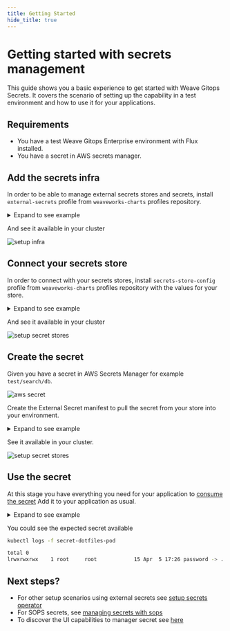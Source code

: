 ```yaml
---
title: Getting Started
hide_title: true
---
```



# Getting started with secrets management <TierLabel tiers="Enterprise" />

<AlphaWarning/>

This guide shows you a basic experience to get started with Weave Gitops Secrets.
It covers the scenario of setting up the capability in a test environment and how to use it for your applications.

## Requirements
- You have a test Weave Gitops Enterprise environment with Flux installed.
- You have a secret in AWS secrets manager.

## Add the secrets infra

In order to be able to manage external secrets stores and secrets, install `external-secrets` profile
from `weaveworks-charts` profiles repository.

<details><summary>Expand to see example</summary>

```yaml
apiVersion: source.toolkit.fluxcd.io/v1beta2
kind: HelmRepository
metadata:
  name: weaveworks-charts
  namespace: flux-system
spec:
  interval: 1m0s
  provider: generic
  timeout: 1m0s
  url: https://weaveworks.github.io/weave-gitops-profile-examples/
---
apiVersion: helm.toolkit.fluxcd.io/v2beta1
kind: HelmRelease
metadata:
  labels:
    weave.works/applied-layer: layer-0
  name: external-secrets
  namespace: flux-system
spec:
  interval: 1m0s
  chart:
    spec:
      chart: external-secrets
      sourceRef:
        apiVersion: source.toolkit.fluxcd.io/v1beta2
        kind: HelmRepository
        name: weaveworks-charts
        namespace: flux-system
  install:
    crds: CreateReplace
    createNamespace: true
```
</details>

And see it available in your cluster

![setup infra](imgs/getting-started-setup-infra.png)

## Connect your secrets store

In order to connect with your secrets stores, install `secrets-store-config` profile
from `weaveworks-charts` profiles repository with the values for your store.

<details><summary>Expand to see example</summary>

```yaml
apiVersion: helm.toolkit.fluxcd.io/v2beta1
kind: HelmRelease
metadata:
  labels:
    weave.works/applied-layer: layer-0
  name: secrets-store-config
  namespace: flux-system
spec:
  interval: 1m0s
  chart:
    spec:
      chart: secrets-store-config
      sourceRef:
        apiVersion: source.toolkit.fluxcd.io/v1beta2
        kind: HelmRepository
        name: weaveworks-charts
        namespace: flux-system
  values:
    secretStores:
     aws-secrets-manager:
         provider:
           aws:
             service: SecretsManager
             region: eu-north-1
             auth:
               secretRef:
                 accessKeyIDSecretRef:
                   name: awssm-secret
                   key: access-key
                 secretAccessKeySecretRef:
                   name: awssm-secret
                   key: secret-access-key
```
</details>

And see it available in your cluster

![setup secret stores](imgs/getting-started-setup-config.png)

## Create the secret

Given you have a secret in AWS Secrets Manager for example `test/search/db`.

![aws secret](imgs/getting-started-secret-asm.png)

Create the External Secret manifest to pull the secret from your store into your environment.

<details><summary>Expand to see example</summary>

```yaml
apiVersion: external-secrets.io/v1beta1
kind: ExternalSecret
metadata:
  name: search-database
  namespace: flux-system
spec:
  dataFrom:
  - extract:
      key: test/search/db
  secretStoreRef:
    kind: SecretStore
    name: aws-secrets-manager
  target:
    name: search-database
```
</details>

See it available in your cluster.

![setup secret stores](imgs/getting-started-secret.png)

## Use the secret

At this stage you have everything you need for your application to [consume the secret](https://kubernetes.io/docs/concepts/configuration/secret/#using-a-secret)
Add it to your application as usual.

<details><summary>Expand to see example</summary>

```yaml
apiVersion: v1
kind: Pod
metadata:
  name: secret-dotfiles-pod
spec:
  volumes:
  - name: database-secrets
    secret:
      secretName: search-database
  containers:
  - name: dotfile-test-container
    image: registry.k8s.io/busybox
    command:
    - ls
    - "-l"
    - "/etc/database-secrets"
    volumeMounts:
    - name: database-secrets
      readOnly: true
      mountPath: "/etc/database-secrets"
```
</details>

You could see the expected secret available

```bash
kubectl logs -f secret-dotfiles-pod

total 0
lrwxrwxrwx    1 root     root            15 Apr  5 17:26 password -> ..data/password
```

## Next steps?

- For other setup scenarios using external secrets see [setup secrets operator](./setup-secrets-operator.mdx)
- For SOPS secrets, see [managing secrets with sops](./managing-secrets-with-sops.mdx)
- To discover the UI capabilities to manager secret see [here](./manage-secrets-ui.mdx)
